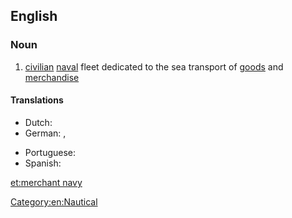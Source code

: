 ==English==

===Noun===
{{en-noun|merchant navies}}

# [[civilian]] [[naval]] fleet dedicated to the sea transport of [[goods]] and [[merchandise]]

====Translations====
{{trans-top|civilian naval fleet}}
* Dutch: {{t-|nl|handelsvloot}} {{f|m}}
* German: {{t+|de|Handelsmarine|f}}, {{t|de|Handelsflotte|f}}
{{trans-mid}}
* Portuguese: {{t|pt|marinha mercante|f}}
* Spanish: {{t|es|marina mercante|f}}
{{trans-bottom}}

[[Category:en:Nautical]]

[[et:merchant navy]]